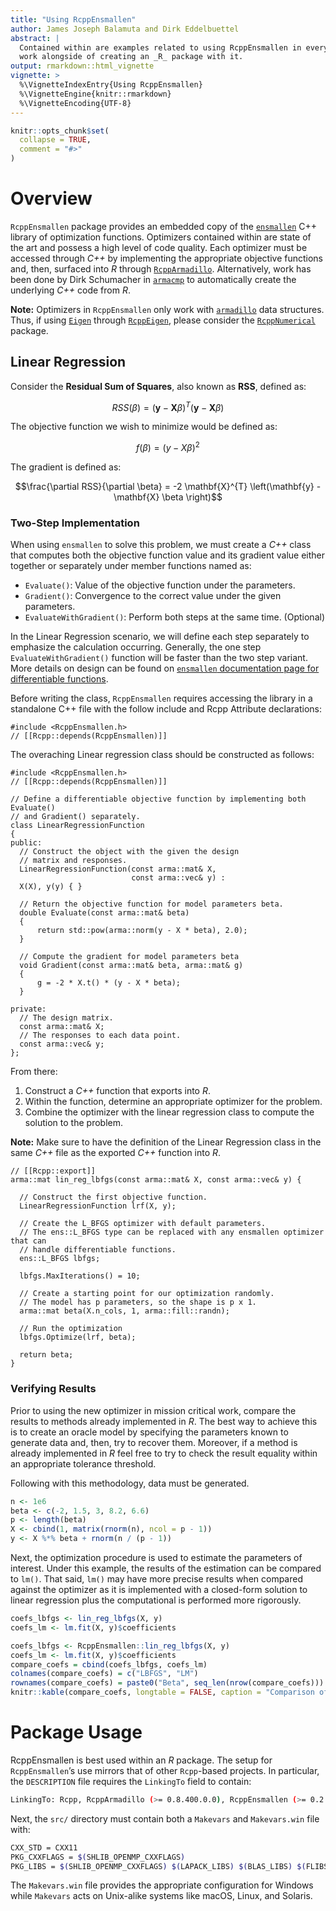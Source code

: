 ```yaml
---
title: "Using RcppEnsmallen"
author: James Joseph Balamuta and Dirk Eddelbuettel
abstract: |
  Contained within are examples related to using RcppEnsmallen in everyday 
  work alongside of creating an _R_ package with it. 
output: rmarkdown::html_vignette
vignette: >
  %\VignetteIndexEntry{Using RcppEnsmallen}
  %\VignetteEngine{knitr::rmarkdown}
  %\VignetteEncoding{UTF-8}
---
```


```r
knitr::opts_chunk$set(
  collapse = TRUE,
  comment = "#>"
)
```

# Overview

`RcppEnsmallen` package provides an embedded copy of the
[`ensmallen`](https://www.ensmallen.org/docs.html) 
C++ library of optimization functions. Optimizers contained within are state
of the art and possess a high level of code quality. Each optimizer must be 
accessed through _C++_ by implementing the appropriate objective functions and,
then, surfaced into _R_ through
[`RcppArmadillo`](https://cran.r-project.org/package=RcppArmadillo). 
Alternatively, work has been done by Dirk Schumacher in 
[`armacmp`](https://github.com/dirkschumacher/armacmp) to automatically create
the underlying _C++_ code from _R_.  

**Note:** Optimizers in `RcppEnsmallen` only work with [`armadillo`](http://arma.sourceforge.net/docs.html)
data structures. Thus, if using [`Eigen`](http://eigen.tuxfamily.org/index.php?title=Main_Page) through 
[`RcppEigen`](https://cran.r-project.org/package=RcppEigen), please consider the 
[`RcppNumerical`](https://cran.r-project.org/package=RcppNumerical)
package.

## Linear Regression 

Consider the **Residual Sum of Squares**, also known as **RSS**, defined as:

$$RSS\left( \beta \right) = \left( { \mathbf{y} - \mathbf{X} \beta } \right)^{T} \left( \mathbf{y} - \mathbf{X} \beta \right)$$

The objective function we wish to minimize would be defined as:

$$f(\beta) = (y - X\beta)^2$$

The gradient is defined as:

$$\frac{\partial RSS}{\partial \beta} = -2 \mathbf{X}^{T} \left(\mathbf{y} - \mathbf{X} \beta \right)$$

### Two-Step Implementation

When using `ensmallen` to solve this problem, we must create a _C++_ class that 
computes both the objective function value and its gradient value either
together or separately under member functions named as:

- `Evaluate()`: Value of the objective function under the parameters.
- `Gradient()`: Convergence to the correct value under the given parameters. 
- `EvaluateWithGradient()`: Perform both steps at the same time. (Optional)

In the Linear Regression scenario, we will define each step separately to
emphasize the calculation occurring. Generally, the one step `EvaluateWithGradient()` 
function will be faster than the two step variant. More details on design can be
found on [`ensmallen` documentation page for differentiable functions](https://www.ensmallen.org/docs.html#differentiable-functions).

Before writing the class, `RcppEnsmallen` requires accessing the
library in a standalone C++ file with the follow include and Rcpp Attribute
declarations:

```Rcpp
#include <RcppEnsmallen.h>
// [[Rcpp::depends(RcppEnsmallen)]]
```

The overaching Linear regression class should be constructed as follows: 

```Rcpp
#include <RcppEnsmallen.h>
// [[Rcpp::depends(RcppEnsmallen)]]

// Define a differentiable objective function by implementing both Evaluate()
// and Gradient() separately.
class LinearRegressionFunction
{
public:
  // Construct the object with the given the design 
  // matrix and responses.
  LinearRegressionFunction(const arma::mat& X,
                           const arma::vec& y) :
  X(X), y(y) { }

  // Return the objective function for model parameters beta.
  double Evaluate(const arma::mat& beta)
  {
      return std::pow(arma::norm(y - X * beta), 2.0);
  }

  // Compute the gradient for model parameters beta
  void Gradient(const arma::mat& beta, arma::mat& g)
  {
      g = -2 * X.t() * (y - X * beta);
  }

private:
  // The design matrix.
  const arma::mat& X;
  // The responses to each data point.
  const arma::vec& y;
};
```

From there:

1. Construct a _C++_ function that exports into _R_.
2. Within the function, determine an appropriate optimizer for the problem. 
3. Combine the optimizer with the linear regression class to compute 
   the solution to the problem.

**Note:** Make sure to have the definition of the Linear Regression class in 
the same _C++_ file as the exported _C++_ function into _R_. 

```Rcpp
// [[Rcpp::export]]
arma::mat lin_reg_lbfgs(const arma::mat& X, const arma::vec& y) {

  // Construct the first objective function.
  LinearRegressionFunction lrf(X, y);

  // Create the L_BFGS optimizer with default parameters.
  // The ens::L_BFGS type can be replaced with any ensmallen optimizer that can
  // handle differentiable functions.
  ens::L_BFGS lbfgs;

  lbfgs.MaxIterations() = 10;

  // Create a starting point for our optimization randomly.
  // The model has p parameters, so the shape is p x 1.
  arma::mat beta(X.n_cols, 1, arma::fill::randn);

  // Run the optimization
  lbfgs.Optimize(lrf, beta);

  return beta;
}
```

### Verifying Results

Prior to using the new optimizer in mission critical work, compare the results
to methods already implemented in _R_. The best way to achieve this is to create
an oracle model by specifying the parameters known to generate data and, then,
try to recover them. Moreover, if a method is already implemented in _R_ feel
free to try to check the result equality within an appropriate tolerance threshold.  

Following with this methodology, data must be generated. 

```r
n <- 1e6
beta <- c(-2, 1.5, 3, 8.2, 6.6)
p <- length(beta)
X <- cbind(1, matrix(rnorm(n), ncol = p - 1))
y <- X %*% beta + rnorm(n / (p - 1))
```

Next, the optimization procedure is used to estimate the parameters of interest.
Under this example, the results of the estimation can be compared to `lm()`. 
That said, `lm()` may have more precise results when compared against the 
optimizer as it is implemented with a closed-form solution to linear regression
plus the computational is performed more rigorously.  

```r
coefs_lbfgs <- lin_reg_lbfgs(X, y)
coefs_lm <- lm.fit(X, y)$coefficients
```

```r
coefs_lbfgs <- RcppEnsmallen::lin_reg_lbfgs(X, y)
coefs_lm <- lm.fit(X, y)$coefficients
compare_coefs = cbind(coefs_lbfgs, coefs_lm)
colnames(compare_coefs) = c("LBFGS", "LM")
rownames(compare_coefs) = paste0("Beta", seq_len(nrow(compare_coefs)))
knitr::kable(compare_coefs, longtable = FALSE, caption = "Comparison of Estimated Coefficients")
```

# Package Usage

RcppEnsmallen is best used within an _R_ package. The setup for `RcppEnsmallen`'s
use mirrors that of other `Rcpp`-based projects. In particular, the
`DESCRIPTION` file requires the `LinkingTo` field to contain:

```bash
LinkingTo: Rcpp, RcppArmadillo (>= 0.8.400.0.0), RcppEnsmallen (>= 0.2.10.0.1)
```

Next, the `src/` directory must contain both a `Makevars` and `Makevars.win` 
file with:

```bash
CXX_STD = CXX11
PKG_CXXFLAGS = $(SHLIB_OPENMP_CXXFLAGS)
PKG_LIBS = $(SHLIB_OPENMP_CXXFLAGS) $(LAPACK_LIBS) $(BLAS_LIBS) $(FLIBS)
```

The `Makevars.win` file provides the appropriate configuration for Windows
while `Makevars` acts on Unix-alike systems like macOS, Linux, and Solaris.


